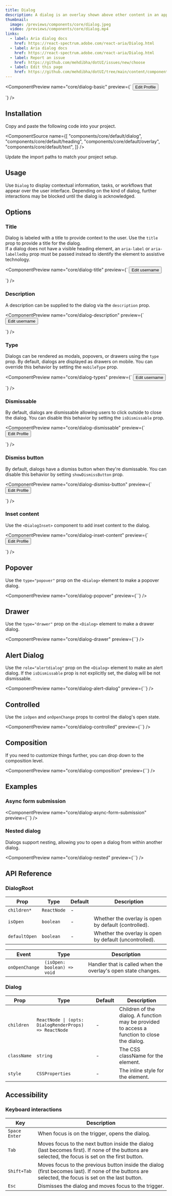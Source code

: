 ```yaml
---
title: Dialog
description: A dialog is an overlay shown above other content in an application.
thumbnail:
  image: /previews/components/core/dialog.jpeg
  video: /previews/components/core/dialog.mp4
links:
  - label: Aria dialog docs
    href: https://react-spectrum.adobe.com/react-aria/Dialog.html
  - label: Aria dialog docs
    href: https://react-spectrum.adobe.com/react-aria/Dialog.html
  - label: Report an issue
    href: https://github.com/mehdibha/dotUI/issues/new/choose
  - label: Edit this page
    href: https://github.com/mehdibha/dotUI/tree/main/content/components/overlay/dialog.mdx?plain=1
---
```


<ComponentPreview
  name="core/dialog-basic"
  preview={`<DialogRoot>
  <Button variant="outline">Edit Profile</Button>
  <Dialog title="Edit profile" description="Make changes to your profile.">
    {({ close }) => (
      <>
        <div>
          <TextField autoFocus label="Name" defaultValue="Mehdi" />
          <TextField label="Username" defaultValue="@mehdibha_" />
        </div>
        <DialogFooter>
          <Button variant="outline" size={{ initial: "lg", sm: "md" }} onPress={close}>
            Cancel
          </Button>
          <Button variant="primary" size={{ initial: "lg", sm: "md" }} onPress={close}>
            Save changes
          </Button>
        </DialogFooter>
      </>
    )}
  </Dialog>
</DialogRoot>`}
/>

## Installation

<Steps>
  <Step>Copy and paste the following code into your project.</Step>

  <ComponentSource
    name={[
      "components/core/default/dialog",
      "components/core/default/heading",
      "components/core/default/overlay",
      "components/core/default/text",
    ]}
  />
  
  <Step>Update the import paths to match your project setup.</Step>
</Steps>

## Usage

Use `Dialog` to display contextual information, tasks, or workflows that appear over the user interface. Depending on the kind of dialog, further interactions may be blocked until the dialog is acknowledged.

## Options

### Title

Dialog is labeled with a title to provide context to the user. Use the `title` prop to provide a title for the dialog.<br />
If a dialog does not have a visible heading element, an `aria-label` or `aria-labelledby` prop must be passed instead to identify the element to assistive technology.

<ComponentPreview
  name="core/dialog-title"
  preview={`<DialogRoot>
  <Button variant="outline">Edit username</Button>
  <Dialog title="Edit username">
    <TextField label="Username" defaultValue="@mehdibha_" className="w-full" />
  </Dialog>
</DialogRoot>`}
/>

### Description

A description can be supplied to the dialog via the `description` prop.

<ComponentPreview
  name="core/dialog-description"
  preview={`<DialogRoot>
  <Button variant="outline">Edit username</Button>
  <Dialog title="Edit username" description="Make changes to your username.">
    <TextField label="Username" defaultValue="@mehdibha_" className="w-full" />
  </Dialog>
</DialogRoot>`}
/>

### Type

Dialogs can be rendered as modals, popovers, or drawers using the `type` prop.
By default, dialogs are displayed as drawers on mobile. You can override this behavior by setting the `mobileType` prop.

<ComponentPreview
  name="core/dialog-types"
  preview={`<DialogRoot>
  <Button variant="outline">Edit username</Button>
  <Dialog title="Edit username">
    {({ close }) => (
      <>
        <div className="space-y-4">
          <TextField autoFocus label="Name" defaultValue="Mehdi" className="w-full" />
          <TextField label="Username" defaultValue="@mehdibha_" className="w-full" />
        </div>
        <DialogFooter>
          <Button variant="outline" size={{ initial: "lg", sm: "md" }} onPress={close}>
            Cancel
          </Button>
          <Button variant="primary" size={{ initial: "lg", sm: "md" }} onPress={close}>
            Save changes
          </Button>
        </DialogFooter>
      </>
    )}
  </Dialog>
</DialogRoot>`}
/>

### Dismissable

By default, dialogs are dismissable allowing users to click outside to close the dialog. You can disable this behavior by setting the `isDismissable` prop.

<ComponentPreview
  name="core/dialog-dismissable"
  preview={`<DialogRoot>
  <Button variant="outline">Edit Profile</Button>
  <Dialog
    title="Edit profile"
    description="Make changes to your profile."
    isDismissable={false}
  >
    {({ close }) => (
      <>
        <div className="space-y-4">
          <TextField autoFocus label="Name" defaultValue="Mehdi" className="w-full" />
          <TextField label="Username" defaultValue="@mehdibha_" className="w-full" />
        </div>
        <DialogFooter>
          <Button variant="outline" size={{ initial: "lg", sm: "md" }} onPress={close}>
            Cancel
          </Button>
          <Button variant="primary" size={{ initial: "lg", sm: "md" }} onPress={close}>
            Save changes
          </Button>
        </DialogFooter>
      </>
    )}
  </Dialog>
</DialogRoot>`}
/>

### Dismiss button

By default, dialogs have a dismiss button when they're dismissable. You can disable this behavior by setting `showDismissButton` prop.

<ComponentPreview
  name="core/dialog-dismiss-button"
  preview={`<DialogRoot>
  <Button variant="outline">Edit Profile</Button>
  <Dialog
    title="Edit profile"
    description="Make changes to your profile."
    showDismissButton={false}
  >
    {({ close }) => (
      <>
        <div className="space-y-4">
          <TextField autoFocus label="Name" defaultValue="Mehdi" className="w-full" />
          <TextField label="Username" defaultValue="@mehdibha_" className="w-full" />
        </div>
        <DialogFooter>
          <Button variant="outline" size={{ initial: "lg", sm: "md" }} onPress={close}>
            Cancel
          </Button>
          <Button variant="primary" size={{ initial: "lg", sm: "md" }} onPress={close}>
            Save changes
          </Button>
        </DialogFooter>
      </>
    )}
  </Dialog>
</DialogRoot>`}
/>

### Inset content

Use the `<DialogInset>` component to add inset content to the dialog.

<ComponentPreview
  name="core/dialog-inset-content"
  preview={`<DialogRoot>
  <Button variant="outline">Edit Profile</Button>
  <Dialog title="Edit profile" description="Make changes to your profile.">
    {({ close }) => (
      <>
        <DialogInset className="mb-4 bg-bg-muted border-y">Content within the inset.</DialogInset>
        <div className="space-y-4">
          <TextField autoFocus label="Name" defaultValue="Mehdi" className="w-full" />
          <TextField label="Username" defaultValue="@mehdibha_" className="w-full" />
        </div>
        <DialogFooter>
          <Button variant="outline" size={{ initial: "lg", sm: "md" }} onPress={close}>
            Cancel
          </Button>
          <Button variant="primary" size={{ initial: "lg", sm: "md" }} onPress={close}>
            Save changes
          </Button>
        </DialogFooter>
      </>
    )}
  </Dialog>
</DialogRoot>`}
/>

## Popover

Use the `type="popover"` prop on the `<Dialog>` element to make a popover dialog.

<ComponentPreview name="core/dialog-popover" preview={``} />

## Drawer

Use the `type="drawer"` prop on the `<Dialog>` element to make a drawer dialog.

<ComponentPreview name="core/dialog-drawer" preview={``} />

## Alert Dialog

Use the `role="alertdialog"` prop on the `<Dialog>` element to make an alert dialog.
If the `isDismissable` prop is not explicitly set, the dialog will be not dismissable.

<ComponentPreview name="core/dialog-alert-dialog" preview={``} />

## Controlled

Use the `isOpen` and `onOpenChange` props to control the dialog's open state.

<ComponentPreview name="core/dialog-controlled" preview={``} />

## Composition

If you need to customize things further, you can drop down to the composition level.

<ComponentPreview name="core/dialog-composition" preview={``} />

## Examples

### Async form submission

<ComponentPreview name="core/dialog-async-form-submission" preview={``} />

### Nested dialog

Dialogs support nesting, allowing you to open a dialog from within another dialog.

<ComponentPreview name="core/dialog-nested" preview={``} />

## API Reference

### DialogRoot

| Prop          | Type        | Default | Description                                            |
| ------------- | ----------- | ------- | ------------------------------------------------------ |
| `children*`   | `ReactNode` | -       |                                                        |
| `isOpen`      | `boolean`   | -       | Whether the overlay is open by default (controlled).   |
| `defaultOpen` | `boolean`   | -       | Whether the overlay is open by default (uncontrolled). |

| Event          | Type                        | Description                                                   |
| -------------- | --------------------------- | ------------------------------------------------------------- |
| `onOpenChange` | `(isOpen: boolean) => void` | Handler that is called when the overlay's open state changes. |

### Dialog

| Prop        | Type                                                  | Default | Description                                                                                  |
| ----------- | ----------------------------------------------------- | ------- | -------------------------------------------------------------------------------------------- |
| `children`  | `ReactNode \| (opts: DialogRenderProps) => ReactNode` | -       | Children of the dialog. A function may be provided to access a function to close the dialog. |
| `className` | `string`                                              | -       | The CSS className for the element.                                                           |
| `style`     | `CSSProperties`                                       | -       | The inline style for the element.                                                            |

## Accessibility

### Keyboard interactions

| Key             | Description                                                                                                                                          |
| --------------- | ---------------------------------------------------------------------------------------------------------------------------------------------------- |
| `Space` `Enter` | When focus is on the trigger, opens the dialog.                                                                                                      |
| `Tab`           | Moves focus to the next button inside the dialog (last becomes first). If none of the buttons are selected, the focus is set on the first button.    |
| `Shift+Tab`     | Moves focus to the previous button inside the dialog (first becomes last). If none of the buttons are selected, the focus is set on the last button. |
| `Esc`           | Dismisses the dialog and moves focus to the trigger.                                                                                                 |
